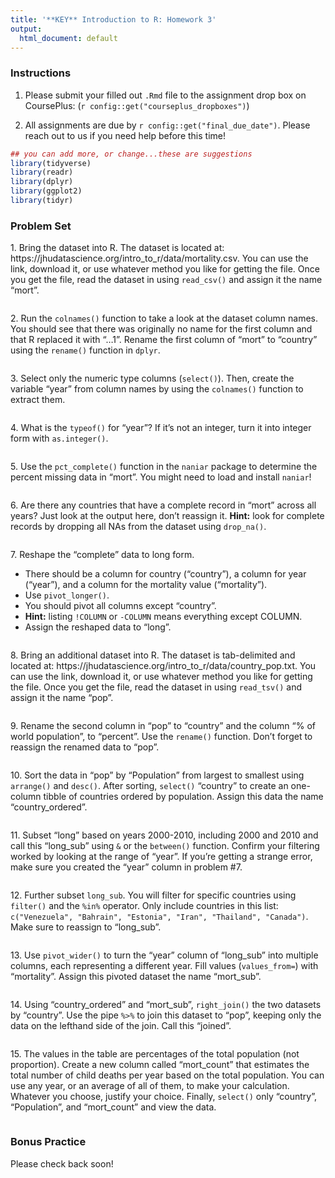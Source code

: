 ```yaml
---
title: '**KEY** Introduction to R: Homework 3'
output:
  html_document: default
---
```


### **Instructions**

1. Please submit your filled out `.Rmd` file to the assignment drop box on CoursePlus: (`r config::get("courseplus_dropboxes")`)

2. All assignments are due by `r config::get("final_due_date")`. Please reach out to us if you need help before this time!

```r
## you can add more, or change...these are suggestions
library(tidyverse)
library(readr)
library(dplyr)
library(ggplot2)
library(tidyr)
```

### **Problem Set**

1\. Bring the dataset into R. The dataset is located at: https://jhudatascience.org/intro_to_r/data/mortality.csv. You can use the link, download it, or use whatever method you like for getting the file. Once you get the file, read the dataset in using `read_csv()` and assign it the name "mort".

```r

```

2\. Run the `colnames()` function to take a look at the dataset column names. You should see that there was originally no name for the first column and that R replaced it with "...1". Rename the first column of "mort" to "country" using the `rename()` function in `dplyr`. 

```r

```

3\. Select only the numeric type columns (`select()`). Then, create the variable "year" from column names by using the `colnames()` function to extract them. 

```r

```

4\. What is the `typeof()` for "year"? If it's not an integer, turn it into integer form with `as.integer()`.

```r

```

5\. Use the `pct_complete()` function in the `naniar` package to determine the percent missing data in "mort". You might need to load and install `naniar`!

```r

```

6\. Are there any countries that have a complete record in "mort" across all years? Just look at the output here, don't reassign it. **Hint:** look for complete records by dropping all NAs from the dataset using `drop_na()`.

```r

```

7\. Reshape the "complete" data to long form. 

- There should be a column for country ("country"), a column for year ("year"), and a column for the mortality value ("mortality"). 
- Use `pivot_longer()`. 
- You should pivot all columns except "country". 
- **Hint:** listing `!COLUMN` or `-COLUMN` means everything except COLUMN. 
- Assign the reshaped data to "long".

```r

```

8\. Bring an additional dataset into R. The dataset is tab-delimited and located at: https://jhudatascience.org/intro_to_r/data/country_pop.txt. You can use the link, download it, or use whatever method you like for getting the file. Once you get the file, read the dataset in using `read_tsv()` and assign it the name "pop".

```r

```

9\. Rename the second column in "pop" to "country" and the column "% of world population", to "percent". Use the `rename()` function. Don't forget to reassign the renamed data to "pop".

```r

```

10\. Sort the data in "pop" by "Population" from largest to smallest using `arrange()` and `desc()`. After sorting, `select()` "country" to create an one-column tibble of countries ordered by population. Assign this data the name "country_ordered".

```r

```

11\. Subset "long"  based on years 2000-2010, including 2000 and 2010 and call this "long_sub" using `&` or the `between()` function. Confirm your filtering worked by looking at the range of "year". If you're getting a strange error, make sure you created the "year" column in problem #7.

```r

```

12\. Further subset `long_sub`. You will filter for specific countries using `filter()` and the `%in%` operator. Only include countries in this list: `c("Venezuela", "Bahrain", "Estonia", "Iran", "Thailand", "Canada")`. Make sure to reassign to "long_sub".

```r

```

13\. Use `pivot_wider()` to turn the "year" column of "long_sub" into multiple columns, each representing a different year. Fill values (`values_from=`) with "mortality". Assign this pivoted dataset the name "mort_sub".

```r

```

14\. Using "country_ordered" and "mort_sub", `right_join()` the two datasets by "country". Use the pipe `%>%` to join this dataset to "pop", keeping only the data on the lefthand side of the join. Call this "joined".

```r

```

15\. The values in the table are percentages of the total population (not proportion). Create a new column called "mort_count" that estimates the total number of child deaths per year based on the total population. You can use any year, or an average of all of them, to make your calculation. Whatever you choose, justify your choice. Finally, `select()` only "country", "Population", and "mort_count" and view the data.

```r

```

### **Bonus Practice**

Please check back soon!
